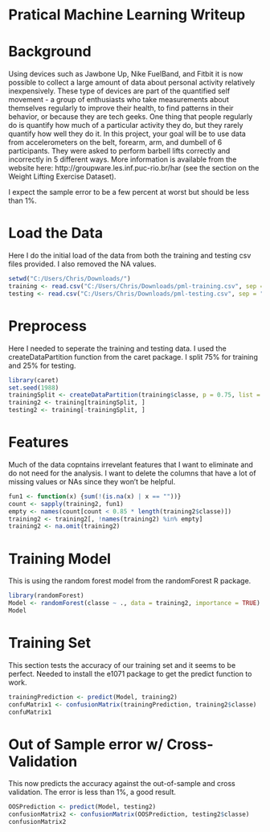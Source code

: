 Pratical Machine Learning Writeup 
========================================================

Background 
========================================================

Using devices such as Jawbone Up, Nike FuelBand, and Fitbit it is now possible to collect a large amount of data about personal activity relatively inexpensively. These type of devices are part of the quantified self movement - a group of enthusiasts who take measurements about themselves regularly to improve their health, to find patterns in their behavior, or because they are tech geeks. One thing that people regularly do is quantify how much of a particular activity they do, but they rarely quantify how well they do it. In this project, your goal will be to use data from accelerometers on the belt, forearm, arm, and dumbell of 6 participants. They were asked to perform barbell lifts correctly and incorrectly in 5 different ways. More information is available from the website here: http://groupware.les.inf.puc-rio.br/har (see the section on the Weight Lifting Exercise Dataset). 

I expect the sample error to be a few percent at worst but should be less than 1%.

Load the Data
========================================================

Here I do the initial load of the data from both the training and testing csv files provided.  I also removed the NA values.

```{r}
setwd("C:/Users/Chris/Downloads/")
training <- read.csv("C:/Users/Chris/Downloads/pml-training.csv", sep = ",", na.strings=c("", "NA", "NULL"))
testing <- read.csv("C:/Users/Chris/Downloads/pml-testing.csv", sep = ",", na.strings=c("", "NA", "NULL"))
```

Preprocess
========================================================

Here I needed to seperate the training and testing data.  I used the createDataPartition function from the caret package.  I split 75% for training and 25% for testing.

```{r}
library(caret)
set.seed(1988)
trainingSplit <- createDataPartition(training$classe, p = 0.75, list = FALSE)
training2 <- training[trainingSplit, ]
testing2 <- training[-trainingSplit, ]
```

Features
========================================================

Much of the data copntains irrevelant features that I want to eliminate and do not need for the analysis.  I want to delete the columns that have a lot of missing values or NAs since they won't be helpful.

```{r}
fun1 <- function(x) {sum(!(is.na(x) | x == ""))}
count <- sapply(training2, fun1)
empty <- names(count[count < 0.85 * length(training2$classe)])
training2 <- training2[, !names(training2) %in% empty]
training2 <- na.omit(training2)
```

Training Model
========================================================

This is using the random forest model from the randomForest R package.
 
```{r}
library(randomForest)
Model <- randomForest(classe ~ ., data = training2, importance = TRUE)
Model
```

Training Set
========================================================
This section tests the accuracy of our training set and it seems to be perfect.  Needed to install the e1071 package to get the predict function to work.

```{r}
trainingPrediction <- predict(Model, training2)
confuMatrix1 <- confusionMatrix(trainingPrediction, training2$classe)
confuMatrix1
```

Out of Sample error w/ Cross-Validation
========================================================
This now predicts the accuracy against the out-of-sample and cross validation. The error is less than 1%, a good result.

```{r}
OOSPrediction <- predict(Model, testing2)
confusionMatrix2 <- confusionMatrix(OOSPrediction, testing2$classe)
confusionMatrix2
```

